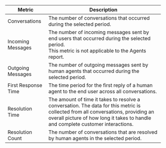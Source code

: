 

| Metric              | Description                                                                                                                                                                                                          |
|---------------------|----------------------------------------------------------------------------------------------------------------------------------------------------------------------------------------------------------------------|
| Conversations       | The number of conversations that occurred during the selected period.                                                                                                                                                |
| Incoming Messages   | The number of incoming messages sent by end users that occurred during the selected period.<br />This metric is not applicable to the Agents report.                                                                   |
| Outgoing Messages   | The number of outgoing messages sent by human agents that occurred during the selected period.                                                                                                                       |
| First Response Time | The time period for the first reply of a human agent to the end user across all conversations.                                                                                                                       |
| Resolution Time     | The amount of time it takes to resolve a conversation. The data for this metric is collected from all conversations, providing an overall picture of how long it takes to handle and complete customer interactions. |
| Resolution Count    | The number of conversations that are resolved by human agents in the selected period.                                                                                                                                |
